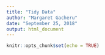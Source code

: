 ```yaml
---
title: "Tidy Data"
author: "Margaret Gacheru"
date: "September 25, 2018"
output: html_document
---
```


```r
knitr::opts_chunk$set(echo = TRUE)
```

